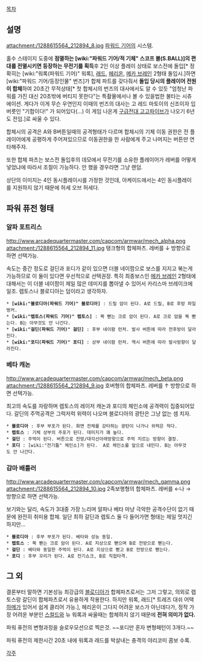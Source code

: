 [[목차]]
== 설명 ==
attachment:/1288615564_212894_8.jpg
[[파워드 기어]]의 시스템.

홀수 스테이지 도중에 '''점멸하는 [wiki:"파워드 기어/적 기체" 스코프 볼(S.BALL)]의 편대를 전멸시키면 등장하는 무전기를 획득'''후 2인 이상 플레이 상태로 보스전에 돌입[* 정확히는 [wiki:"워록(파워드 기어)" 워록], [[래드]], [[헤리온]], [[메카 브레인]] 2형태 돌입시.]하면 [wiki:"파워드 기어/등장인물" 번즈]가 합체 파트를 갖다줘서 '''돌입 당시의 플레이어 전원이 합체'''하여 20초간 무적상태[* 첫 합체시의 번즈의 대사에서도 알 수 있듯 "엄청난 파워를 가진 대신 20초밖에 버티지 못한다"는 특촬물에서나 볼 수 있을법한 불타는 시츄에이션. 게다가 이게 무슨 우연인지 이때의 번즈의 대사는 고 레드 마토이의 신조이자 입버릇인 "기합이다!" 가 되어있다(…) 이 게임 나온게 [[구급전대 고고파이브]]가 나오기 6년도 전임.]로 싸울 수 있다.

합체시의 공격은 A와 B버튼일때의 공격형태가 다르며 합체시의 기체 이동 권한은 전 플레이어에게 공평하게 주어져있으므로 이동권한을 한 사람에게 주고 나머지는 버튼만 연타해주자.

또한 합체 파츠는 보스전 돌입후의 데모에서 무전기를 소유한 플레이어가 레버를 어떻게 넣었냐에 따라서 조절이 가능하다. 안 했을 경우라면 그냥 랜덤.

상단의 이미지는 4인 동시플레이시를 가정한 것인데, 아케이드에서는 4인 동시플레이를 지원하지 않기 때문에 허세 오브 허세다.
== 파워 퓨전 형태 ==
=== 알파 포트리스 ===
http://www.arcadequartermaster.com/capcom/armwar/mech_alpha.png
attachment:/1288615564_212894_11.jpg
탱크형의 합체파츠. 레버를 ↓ 방향으로 하면 선택가능.

속도는 중간 정도로 걸딘과 포디가 같이 있으면 더블 네이팜으로 보스를 지지고 볶는게 가능하므로 이 둘이 있다면 우선적으로 선택권장. 특히 최종보스인 [[메카 브레인]] 2형태에 대해서는 이 더블 네이팜이 제일 많은 데미지를 뽑아낼 수 있어서 카리스마 브레이크에 일조. 렙토스나 블로디아는 덤이라고 생각하자.
 * '''[wiki:"블로디아(파워드 기어)" 블로디아]''' : 드릴 암이 된다. A로 드릴, B로 후방 파일벙커.
 * '''[wiki:"렙토스(파워드 기어)" 렙토스]''' : 쭉 뻗는 크로 암이 된다. A로 크로 암을 쭉 뻗는다. B는 아무것도 안 나간다.
 * '''[wiki:"걸딘(파워드 기어)" 걸딘]''' : 후부 네이팜 런처. 발사 버튼에 따라 전후방이 달라진다.
 * '''[wiki:"포디(파워드 기어)" 포디]''' : 상부 네이팜 런처. 역시 버튼에 따라 발사방향이 달라진다.

=== 베타 캐논 ===
http://www.arcadequartermaster.com/capcom/armwar/mech_beta.png
attachment:/1288615564_212894_9.jpg
호버형의 합체파츠. 레버를 ↑ 방향으로 하면 선택가능.

최고의 속도를 자랑하며 렙토스의 레이저 캐논과 포디의 체인소에 공격력이 집중되어있다. 갈딘의 주먹공격은 그럭저럭 위력이 나오며 블로디아의 광탄은 그냥 없는 셈 치자.
 * '''블로디아''' : 후부 부포가 된다. 화면 전체를 강타하는 광탄이 나가나 위력은 적다.
 * '''렙토스''' : 기체 상부의 주포가 된다. 데미지가 꽤 높다.
 * '''걸딘''' : 주먹이 된다. 버튼으로 전방/대각선아래방향으로 주먹 지르는 방향이 결정.
 * '''포디''' : [wiki:"전기톱" 체인소]가 된다.  A로 체인소를 앞으로 내민다. B는 아무것도 안 나간다.

=== 감마 배틀러 ===
http://www.arcadequartermaster.com/capcom/armwar/mech_gamma.png
attachment:/1288615564_212894_10.jpg
2족보행형의 합체파츠. 레버를 ←나 → 방향으로 하면 선택가능.

보기와는 달리, 속도가 3대중 가장 느리며 알파나 베타 마냥 극악한 공격수단이 없기 때문에 완전히 취미용 합체. 일단 최하 갈딘과 렙토스 둘 다 들어가면 형태는 제일 멋지긴 하지만…
 * '''블로디아''' : 후부 부포가 된다. 베타와 성능 동일.
 * '''렙토스''' : 쭉 뻗는 크로 암이 된다. A로 지상으로 뻗으며 B로 전방으로 뻗는다.
 * '''걸딘''' : 베타와 동일한 주먹이 된다. A로 지상으로 뻗고 B로 전방으로 뻗는다.
 * '''포디''' : 후부 꼬리가 된다. A로 전기쇼크, B로 직접타격.

== 그 외 ==
결론부터 말하면 기본성능 최강급의 [[블로디아]]가 합체파츠로서는 그저 그렇고, 의외로 렙토스랑 갈딘이 합체파츠로서 유용하게 작용한다. 하지만 워록, 래드[* 트레즈 대쉬 어택 [[하메]]가 있어서 쉽게 클리어 가능.], 헤리온이 그다지 어려운 보스가 아닌데다가, 정작 가장 어려운 부분인 [[스컬드]]와 뉴 워록과 싸울때는 합체하지 않기 때문에 '''전혀 의미가 없다.'''

{{{#!html
<object width="480" height="385"><param name="movie" value="http://www.youtube.com/v/_FkWTqFVDcA?fs=1&amp;hl=ja_JP&amp;rel=0"></param><param name="allowFullScreen" value="true"></param><param name="allowscriptaccess" value="always"></param><embed src="http://www.youtube.com/v/_FkWTqFVDcA?fs=1&amp;hl=ja_JP&amp;rel=0" type="application/x-shockwave-flash" allowscriptaccess="always" allowfullscreen="true" width="480" height="385"></embed></object>
}}}

파워 퓨전의 변형과정을 슬로우모션으로 찍은것. ~~포디만 혼자 변형패턴이 3개다.~~

{{{#!html
<object width="480" height="385"><param name="movie" value="http://www.youtube.com/v/nnfW5gdMDaU?fs=1&amp;hl=ja_JP&amp;rel=0"></param><param name="allowFullScreen" value="true"></param><param name="allowscriptaccess" value="always"></param><embed src="http://www.youtube.com/v/nnfW5gdMDaU?fs=1&amp;hl=ja_JP&amp;rel=0" type="application/x-shockwave-flash" allowscriptaccess="always" allowfullscreen="true" width="480" height="385"></embed></object>
}}}

파워 퓨전의 제한시간 20초 내에 워록과 래드를 박살내는 충격의 야리코미 콤보 수록.

[[각주]]
